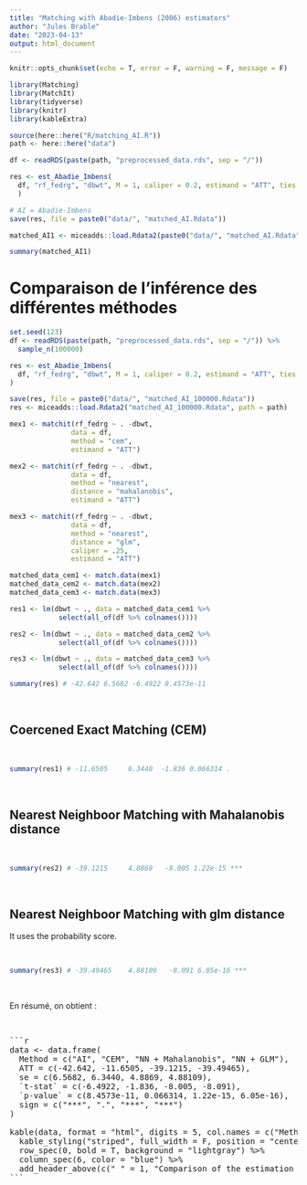 ```yaml
---
title: "Matching with Abadie-Imbens (2006) estimators"
author: "Jules Brable"
date: "2023-04-13"
output: html_document
---
```


```r
knitr::opts_chunk$set(echo = T, error = F, warning = F, message = F) 
```

```r
library(Matching)
library(MatchIt)
library(tidyverse)
library(knitr)
library(kableExtra)

source(here::here("R/matching_AI.R"))
path <- here::here("data")
```



```r
df <- readRDS(paste(path, "preprocessed_data.rds", sep = "/"))

res <- est_Abadie_Imbens(
  df, "rf_fedrg", "dbwt", M = 1, caliper = 0.2, estimand = "ATT", ties = FALSE
  )

# AI = Abadie-Imbens
save(res, file = paste0("data/", "matched_AI.Rdata"))

matched_AI1 <- miceadds::load.Rdata2(paste0("data/", "matched_AI.Rdata"))

summary(matched_AI1)
```


# Comparaison de l'inférence des différentes méthodes

```r
set.seed(123)
df <- readRDS(paste(path, "preprocessed_data.rds", sep = "/")) %>% 
  sample_n(100000)

res <- est_Abadie_Imbens(
  df, "rf_fedrg", "dbwt", M = 1, caliper = 0.2, estimand = "ATT", ties = FALSE
)

save(res, file = paste0("data/", "matched_AI_100000.Rdata"))
res <- miceadds::load.Rdata2("matched_AI_100000.Rdata", path = path)

mex1 <- matchit(rf_fedrg ~ . -dbwt,
               data = df,
               method = "cem",
               estimand = "ATT")

mex2 <- matchit(rf_fedrg ~ . -dbwt,
               data = df,
               method = "nearest",
               distance = "mahalanobis",
               estimand = "ATT")

mex3 <- matchit(rf_fedrg ~ . -dbwt,
               data = df,
               method = "nearest",
               distance = "glm",
               caliper = .25,
               estimand = "ATT")

matched_data_cem1 <- match.data(mex1)
matched_data_cem2 <- match.data(mex2)
matched_data_cem3 <- match.data(mex3)

res1 <- lm(dbwt ~ ., data = matched_data_cem1 %>% 
            select(all_of(df %>% colnames())))

res2 <- lm(dbwt ~ ., data = matched_data_cem2 %>% 
            select(all_of(df %>% colnames())))

res3 <- lm(dbwt ~ ., data = matched_data_cem3 %>% 
            select(all_of(df %>% colnames())))
```


```r
summary(res) # -42.642 6.5682 -6.4922 8.4573e-11 
```

<br>

## Coercened Exact Matching (CEM)

<br>

```r
summary(res1) # -11.6505     6.3440  -1.836 0.066314 .
```

<br>

## Nearest Neighboor Matching with Mahalanobis distance

<br>

```r
summary(res2) # -39.1215     4.8869   -8.005 1.22e-15 ***
```

<br>

## Nearest Neighboor Matching with glm distance

It uses the probability score.

<br>

```r
summary(res3) # -39.49465    4.88109   -8.091 6.05e-16 ***
```

<br>

En résumé, on obtient :

<br>

<pre>
```r
data <- data.frame(
  Method = c("AI", "CEM", "NN + Mahalanobis", "NN + GLM"),
  ATT = c(-42.642, -11.6505, -39.1215, -39.49465),
  se = c(6.5682, 6.3440, 4.8869, 4.88109),
  `t-stat` = c(-6.4922, -1.836, -8.005, -8.091),
  `p-value` = c(8.4573e-11, 0.066314, 1.22e-15, 6.05e-16),
  sign = c("***", ".", "***", "***")
)

kable(data, format = "html", digits = 5, col.names = c("Method", "ATT", "se", "t-stat", "p-value", "sign"), align = "c", row.names = TRUE) %>%
  kable_styling("striped", full_width = F, position = "center") %>%
  row_spec(0, bold = T, background = "lightgray") %>%
  column_spec(6, color = "blue") %>%
  add_header_above(c(" " = 1, "Comparison of the estimation results for different matching methods" = 4))
```
</pre>





